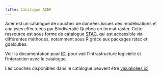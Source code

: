 ```yaml
---
title: Catalogue ACER
---
```


Acer est un catalogue de couches de données issues des modélisations et analyses effectuées par Biodiversité Québec en format raster. Cette ressource est sous forme de catalogue [STAC](https://stacspec.org/), qui est accessible via différentes méthodes, notamment sous R grâce aux packages rstac et gdalcubes. 

Voir la documentation pour [IO](../io/io_intro.qmd), pour voir l'infrastructure logicielle et l'interaction avec le catalogue. 

Les couches disponibles dans le catalogue peuvent être [visualisées ici](https://acer.biodiversite-quebec.ca/viewer/). 